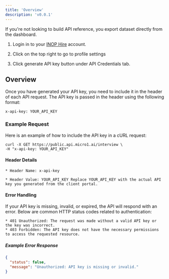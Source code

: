 ```yaml
---
title: 'Overview'
description: 'v0.0.1'
---
```


<Note>
    If you're not looking to build API reference, you export dataset directly from the dashboard.
</Note>

 1. Login in to your [INOP Hire](https://beta.inop.ai) account.

 2. Click on the top right to go to profile settings

 3. Click generate API key button under API Credentials tab.

## Overview

Once you have generated your API key, you need to include it in the header of each API request. The API key is passed in the header using the following format:

```
x-api-key: YOUR_API_KEY
```

### Example Request
Here is an example of how to include the API key in a cURL request:

```
curl -X GET https://public.api.micro1.ai/interview \
-H "x-api-key: YOUR_API_KEY"
```

#### Header Details
    * Header Name: x-api-key

    * Header Value: YOUR_API_KEY Replace YOUR_API_KEY with the actual API key you generated from the client portal.

#### Error Handling
If your API key is missing, invalid, or expired, the API will respond with an error. Below are common HTTP status codes related to authentication:

    * 401 Unauthorized: The request was made without a valid API key or the key was incorrect.
    * 403 Forbidden: The API key does not have the necessary permissions to access the requested resource.

##### Example Error Response
```json
{
  "status": false,
  "message": "Unauthorized: API key is missing or invalid."
}
```
